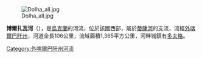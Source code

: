 [[Image:Dolha_all.jpg|right]]

'''博爾扎瓦河'''（{{lang-uk|Боржава}}），是[[烏克蘭|烏克蘭]]的河流，位於該國西部，屬於[[蒂薩河|蒂薩河]]的支流，流經[[外喀爾巴阡州|外喀爾巴阡州]]，河道全長106公里，流域面積1,365平方公里，河畔城鎮有[[多夫格_(伊爾沙瓦區)|多夫格]]。

{{DEFAULTSORT:Боржава}}
[[Category:外喀爾巴阡州河流|Category:外喀爾巴阡州河流]]


{{Ukraine-river-stub}}